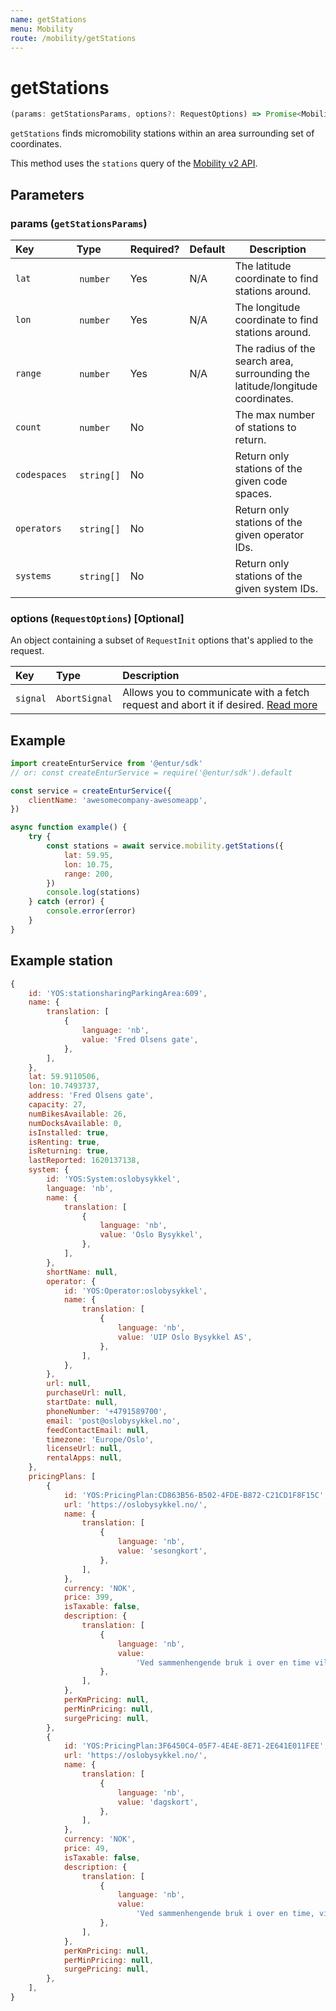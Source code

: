 ```yaml
---
name: getStations
menu: Mobility
route: /mobility/getStations
---
```


# getStations

```typescript
(params: getStationsParams, options?: RequestOptions) => Promise<MobilityTypes.Station[]>
```

`getStations` finds micromobility stations within an area surrounding set of coordinates.

This method uses the `stations` query of the [Mobility v2 API](https://developer.entur.org/pages-mobility-docs-mobility-v2).

## Parameters

### params (`getStationsParams`)

| Key          | Type        | Required? | Default | Description                                                                    |
| :----------- | :---------- | :-------- | :------ | ------------------------------------------------------------------------------ |
| `lat`        |  `number`   | Yes       | N/A     | The latitude coordinate to find stations around.                               |
| `lon`        |  `number`   | Yes       | N/A     | The longitude coordinate to find stations around.                              |
| `range`      |  `number`   | Yes       | N/A     | The radius of the search area, surrounding the latitude/longitude coordinates. |
| `count`      |  `number`   | No        |         | The max number of stations to return.                                          |
| `codespaces` |  `string[]` | No        |         | Return only stations of the given code spaces.                                 |
| `operators`  |  `string[]` | No        |         | Return only stations of the given operator IDs.                                |
| `systems`    |  `string[]` | No        |         | Return only stations of the given system IDs.                                  |

### options (`RequestOptions`) [Optional]

An object containing a subset of `RequestInit` options that's applied to the request.

| Key      | Type          | Description                                                                                                                                       |
| :------- | :------------ | :------------------------------------------------------------------------------------------------------------------------------------------------ |
| `signal` | `AbortSignal` | Allows you to communicate with a fetch request and abort it if desired. [Read more](https://developer.mozilla.org/en-US/docs/Web/API/AbortSignal) |

## Example

```javascript
import createEnturService from '@entur/sdk'
// or: const createEnturService = require('@entur/sdk').default

const service = createEnturService({
    clientName: 'awesomecompany-awesomeapp',
})

async function example() {
    try {
        const stations = await service.mobility.getStations({
            lat: 59.95,
            lon: 10.75,
            range: 200,
        })
        console.log(stations)
    } catch (error) {
        console.error(error)
    }
}
```

## Example station

```javascript
{
    id: 'YOS:stationsharingParkingArea:609',
    name: {
        translation: [
            {
                language: 'nb',
                value: 'Fred Olsens gate',
            },
        ],
    },
    lat: 59.9110506,
    lon: 10.7493737,
    address: 'Fred Olsens gate',
    capacity: 27,
    numBikesAvailable: 26,
    numDocksAvailable: 0,
    isInstalled: true,
    isRenting: true,
    isReturning: true,
    lastReported: 1620137138,
    system: {
        id: 'YOS:System:oslobysykkel',
        language: 'nb',
        name: {
            translation: [
                {
                    language: 'nb',
                    value: 'Oslo Bysykkel',
                },
            ],
        },
        shortName: null,
        operator: {
            id: 'YOS:Operator:oslobysykkel',
            name: {
                translation: [
                    {
                        language: 'nb',
                        value: 'UIP Oslo Bysykkel AS',
                    },
                ],
            },
        },
        url: null,
        purchaseUrl: null,
        startDate: null,
        phoneNumber: '+4791589700',
        email: 'post@oslobysykkel.no',
        feedContactEmail: null,
        timezone: 'Europe/Oslo',
        licenseUrl: null,
        rentalApps: null,
    },
    pricingPlans: [
        {
            id: 'YOS:PricingPlan:CD863B56-B502-4FDE-B872-C21CD1F8F15C',
            url: 'https://oslobysykkel.no/',
            name: {
                translation: [
                    {
                        language: 'nb',
                        value: 'sesongkort',
                    },
                ],
            },
            currency: 'NOK',
            price: 399,
            isTaxable: false,
            description: {
                translation: [
                    {
                        language: 'nb',
                        value:
                            'Ved sammenhengende bruk i over en time vil det forekomme et ekstra gebyr på 15.0 NOK per kvarter.',
                    },
                ],
            },
            perKmPricing: null,
            perMinPricing: null,
            surgePricing: null,
        },
        {
            id: 'YOS:PricingPlan:3F6450C4-05F7-4E4E-8E71-2E641E011FEE',
            url: 'https://oslobysykkel.no/',
            name: {
                translation: [
                    {
                        language: 'nb',
                        value: 'dagskort',
                    },
                ],
            },
            currency: 'NOK',
            price: 49,
            isTaxable: false,
            description: {
                translation: [
                    {
                        language: 'nb',
                        value:
                            'Ved sammenhengende bruk i over en time, vil det forekomme et ekstra gebyr på 15.0 NOK per kvarter.',
                    },
                ],
            },
            perKmPricing: null,
            perMinPricing: null,
            surgePricing: null,
        },
    ],
}
```
